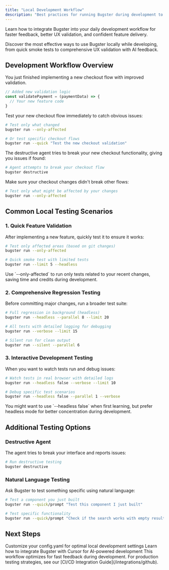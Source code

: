 ```yaml
---
title: "Local Development Workflow"
description: "Best practices for running Bugster during development to validate features and catch issues early"
---
```


Learn how to integrate Bugster into your daily development workflow for faster feedback, better UX validation, and confident feature delivery.

Discover the most effective ways to use Bugster locally while developing, from quick smoke tests to comprehensive UX validation with AI feedback.

## Development Workflow Overview

<Steps>
<Step title="Develop your feature">
  You just finished implementing a new checkout flow with improved validation.
  
  ```javascript
  // Added new validation logic
  const validatePayment = (paymentData) => {
    // Your new feature code
  }
  ```
</Step>

<Step title="Quick validation">
  Test your new checkout flow immediately to catch obvious issues:
  
  ```bash
  # Test only what changed
  bugster run --only-affected
  
  # Or test specific checkout flows
  bugster run --quick "Test the new checkout validation"
  ```
</Step>

<Step title="Break testing">
  The destructive agent tries to break your new checkout functionality, giving you issues if found:
  
  ```bash
  # Agent attempts to break your checkout flow
  bugster destructive
  ```
</Step>

<Step title="Regression testing">
  Make sure your checkout changes didn't break other flows:
  
  ```bash
  # Test only what might be affected by your changes
  bugster run --only-affected
  ```
</Step>
</Steps>

## Common Local Testing Scenarios

### 1. Quick Feature Validation

After implementing a new feature, quickly test it to ensure it works:

```bash
# Test only affected areas (based on git changes)
bugster run --only-affected

# Quick smoke test with limited tests
bugster run --limit 5 --headless
```

<Tip>
Use `--only-affected` to run only tests related to your recent changes, saving time and credits during development.
</Tip>

### 2. Comprehensive Regression Testing

Before committing major changes, run a broader test suite:

```bash
# Full regression in background (headless)
bugster run --headless --parallel 8 --limit 20

# All tests with detailed logging for debugging
bugster run --verbose --limit 15

# Silent run for clean output
bugster run --silent --parallel 6
```

### 3. Interactive Development Testing

When you want to watch tests run and debug issues:

```bash
# Watch tests in real browser with detailed logs
bugster run --headless false --verbose --limit 10

# Debug specific test scenarios
bugster run --headless false --parallel 1 --verbose
```

<Tip>
You might want to use `--headless false` when first learning, but prefer headless mode for better concentration during development.
</Tip>

## Additional Testing Options

### Destructive Agent

The agent tries to break your interface and reports issues:

```bash
# Run destructive testing
bugster destructive
```

### Natural Language Testing

Ask Bugster to test something specific using natural language:

```bash
# Test a component you just built
bugster run --quick/prompt "Test this component I just built"

# Test specific functionality
bugster run --quick/prompt "Check if the search works with empty results"
```



## Next Steps

<CardGroup cols={2}>
<Card title="Advanced Configuration" icon="gear" href="/guides/customize-config-yaml">
  Customize your config.yaml for optimal local development settings
</Card>

<Card title="Cursor Integration" icon="cursor" href="/guides/cursor-integration">
  Learn how to integrate Bugster with Cursor for AI-powered development
</Card>
</CardGroup>

<Note>
This workflow optimizes for fast feedback during development. For production testing strategies, see our [CI/CD Integration Guide](/integrations/github).
</Note>